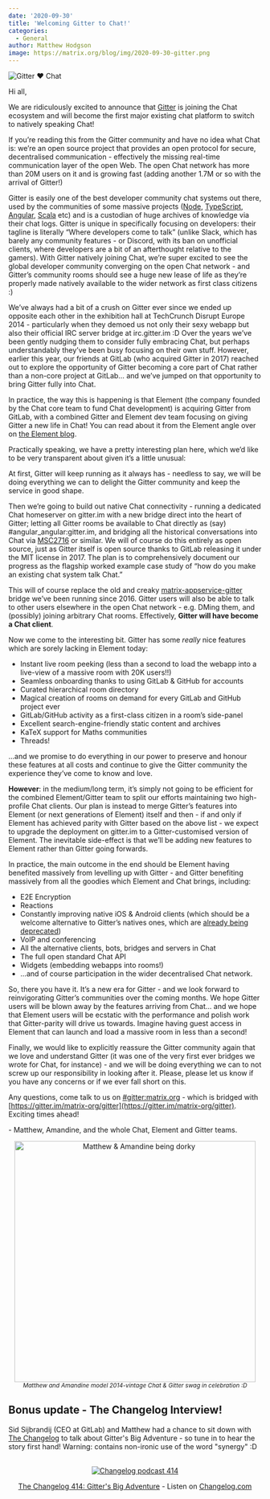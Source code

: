 ```yaml
---
date: '2020-09-30'
title: 'Welcoming Gitter to Chat!'
categories:
  - General
author: Matthew Hodgson
image: https://matrix.org/blog/img/2020-09-30-gitter.png
---
```


![Gitter ♥️ Chat](/blog/img/2020-09-30-gitter.png)

Hi all,

We are ridiculously excited to announce that [Gitter](https://gitter.im) is joining the Chat ecosystem and will become the first major existing chat platform to switch to natively speaking Chat!

If you’re reading this from the Gitter community and have no idea what Chat is: we’re an open source project that provides an open protocol for secure, decentralised communication - effectively the missing real-time communication layer of the open Web.  The open Chat network has more than 20M users on it and is growing fast (adding another 1.7M or so with the arrival of Gitter!)

Gitter is easily one of the best developer community chat systems out there, used by the communities of some massive projects ([Node](https://gitter.im/nodejs/home), [TypeScript](https://gitter.im/Microsoft/TypeScript), [Angular](https://gitter.im/angular/home), [Scala](https://gitter.im/scala/home) etc) and is a custodian of huge archives of knowledge via their chat logs. Gitter is unique in specifically focusing on developers: their tagline is literally “Where developers come to talk” (unlike Slack, which has barely any community features - or Discord, with its ban on unofficial clients, where developers are a bit of an afterthought relative to the gamers). With Gitter natively joining Chat, we’re super excited to see the global developer community converging on the open Chat network - and Gitter’s community rooms should see a huge new lease of life as they’re properly made natively available to the wider network as first class citizens :)

We’ve always had a bit of a crush on Gitter ever since we ended up opposite each other in the exhibition hall at TechCrunch Disrupt Europe 2014 - particularly when they demoed us not only their sexy webapp but also their official IRC server bridge at irc.gitter.im :D  Over the years we’ve been gently nudging them to consider fully embracing Chat, but perhaps understandably they’ve been busy focusing on their own stuff. However, earlier this year, our friends at GitLab (who acquired Gitter in 2017) reached out to explore the opportunity of Gitter becoming a core part of Chat rather than a non-core project at GitLab… and we’ve jumped on that opportunity to bring Gitter fully into Chat.

In practice, the way this is happening is that Element (the company founded by the Chat core team to fund Chat development) is acquiring Gitter from GitLab, with a combined Gitter and Element dev team focusing on giving Gitter a new life in Chat!  You can read about it from the Element angle over on [the Element blog](https://element.io/blog/gitter-is-joining-element/).

Practically speaking, we have a pretty interesting plan here, which we’d like to be very transparent about given it’s a little unusual:

At first, Gitter will keep running as it always has - needless to say, we will be doing everything we can to delight the Gitter community and keep the service in good shape.

Then we’re going to build out native Chat connectivity - running a dedicated Chat homeserver on gitter.im with a new bridge direct into the heart of Gitter; letting all Gitter rooms be available to Chat directly as (say) #angular_angular:gitter.im, and bridging all the historical conversations into Chat via [MSC2716](https://github.com/matrix-org/matrix-doc/blob/matthew/msc2716/proposals/2716-importing-history-into-existing-rooms.md) or similar. We will of course do this entirely as open source, just as Gitter itself is open source thanks to GitLab releasing it under the MIT license in 2017. The plan is to comprehensively document our progress as the flagship worked example case study of “how do you make an existing chat system talk Chat.”

This will of course replace the old and creaky [matrix-appservice-gitter](https://github.com/matrix-org/matrix-appservice-gitter) bridge we’ve been running since 2016. Gitter users will also be able to talk to other users elsewhere in the open Chat network - e.g. DMing them, and (possibly) joining arbitrary Chat rooms. Effectively, **Gitter will have become a Chat client**.

Now we come to the interesting bit. Gitter has some *really* nice features which are sorely lacking in Element today:

*   Instant live room peeking (less than a second to load the webapp into a live-view of a massive room with 20K users!!)
*   Seamless onboarding thanks to using GitLab & GitHub for accounts
*   Curated hierarchical room directory
*   Magical creation of rooms on demand for every GitLab and GitHub project ever
*   GitLab/GitHub activity as a first-class citizen in a room’s side-panel
*   Excellent search-engine-friendly static content and archives
*   KaTeX support for Maths communities
*   Threads!

...and we promise to do everything in our power to preserve and honour these features at all costs and continue to give the Gitter community the experience they’ve come to know and love.

**However**: in the medium/long term, it’s simply not going to be efficient for the combined Element/Gitter team to split our efforts maintaining two high-profile Chat clients. Our plan is instead to merge Gitter’s features into Element (or next generations of Element) itself and then - if and only if Element has achieved parity with Gitter based on the above list - we expect to upgrade the deployment on gitter.im to a Gitter-customised version of Element. The inevitable side-effect is that we’ll be adding new features to Element rather than Gitter going forwards.

In practice, the main outcome in the end should be Element having benefited massively from levelling up with Gitter - and Gitter benefiting massively from all the goodies which Element and Chat brings, including:

*   E2E Encryption
*   Reactions
*   Constantly improving native iOS & Android clients (which should be a welcome alternative to Gitter’s natives ones, which are [already being deprecated](https://gitlab.com/gitlab-org/gitter/webapp/-/issues/2281))
*   VoIP and conferencing
*   All the alternative clients, bots, bridges and servers in Chat
*   The full open standard Chat API
*   Widgets (embedding webapps into rooms!)
*   ...and of course participation in the wider decentralised Chat network.

So, there you have it. It’s a new era for Gitter - and we look forward to reinvigorating Gitter’s communities over the coming months. We hope Gitter users will be blown away by the features arriving from Chat… and we hope that Element users will be ecstatic with the performance and polish work that Gitter-parity will drive us towards. Imagine having guest access in Element that can launch and load a massive room in less than a second!

Finally, we would like to explicitly reassure the Gitter community again that we love and understand Gitter (it was one of the very first ever bridges we wrote for Chat, for instance) - and we will be doing everything we can to not screw up our responsibility in looking after it. Please, please let us know if you have any concerns or if we ever fall short on this.

Any questions, come talk to us on [#gitter:matrix.org](https://to.chat.imzqqq.top/#/#gitter:matrix.org) - which is bridged with [https://gitter.im/matrix-org/gitter](https://gitter.im/matrix-org/gitter).  Exciting times ahead!

\- Matthew, Amandine, and the whole Chat, Element and Gitter teams.

<div style="text-align: center">
    <img src="/blog/img/2020-09-30-gitter-photo.jpg" width="480" alt="Matthew &amp; Amandine being dorky"/>
    <br/>
    <i><small>Matthew and Amandine model 2014-vintage Chat & Gitter swag in celebration :D</small></i>
</div>

## Bonus update - The Changelog Interview!

Sid Sijbrandij (CEO at GitLab) and Matthew had a chance to sit down with [The Changelog](https://changelog.com) to talk about Gitter's Big Adventure - so tune in to hear the story first hand!  Warning: contains non-ironic use of the word "synergy" :D

<br/>
<div style="text-align: center">
  <a rel="noopener" href="https://cdn.changelog.com/uploads/podcast/414/the-changelog-414.mp3">
    <img src="https://matrix.org/blog/img/2020-09-30-gitter-changelog.png" alt="Changelog podcast 414"/>
  </a>
  <p>
    <a href="https://changelog.com/podcast/414">The Changelog 414: Gitter's Big Adventure</a> - Listen on <a href="https://changelog.com/">Changelog.com</a>
  </p>
</div>